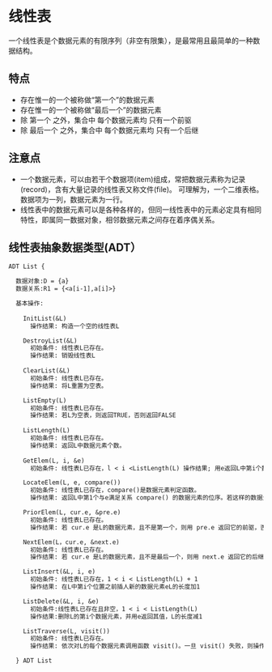 # 线性表

一个线性表是个数据元素的有限序列（非空有限集），是最常用且最简单的一种数据结构。

## 特点

- 存在惟一的一个被称做“第一个”的数据元素
- 存在惟一的一个被称做“最后一个”的数据元素
- 除 第一个 之外，集合中 每个数据元素均 只有一个前驱
- 除 最后一个 之外，集合中 每个数据元素均 只有一个后继

## 注意点

- 一个数据元素，可以由若干个数据项(item)组成，常把数据元素称为记录(record)，含有大量记录的线性表又称文件(file)。 可理解为，一个二维表格。数据项为一列，数据元素为一行。
- 线性表中的数据元素可以是各种各样的，但同一线性表中的元素必定具有相同特性，即属同一数据对象，相邻数据元素之间存在着序偶关系。

## 线性表抽象数据类型(ADT）

```txt
ADT List {

  数据对象:D = {a}
  数据关系:R1 = {<a[i-1],a[i]>}

  基本操作:
  
    InitList(&L)
      操作结果: 构造一个空的线性表L

    DestroyList(&L)
      初始条件: 线性表L已存在。
      操作结果: 销毁线性表L
      
    ClearList(&L)
      初始条件: 线性表L已存在。
      操作结果: 将L重置为空表。

    ListEmpty(L)
      初始条件: 线性表L已存在。
      操作结果: 若L为空表，则返回TRUE，否则返回FALSE
    
    ListLength(L)
      初始条件: 线性表L已存在。
      操作结果: 返回L中数据元素个数。
      
    GetElem(L, i, &e)
      初始条件: 线性表L已存在，l < i <ListLength(L) 操作结果; 用e返回L中第i个数据元素的值。

    LocateElem(L, e, compare())
      初始条件: 线性表L已存在，compare()是数据元素判定函数。
      操作结果: 返回L中第1个与e满足关系 compare() 的数据元素的位序。若这样的数据元素不存在，则返回值为0。

    PriorElem(L, cur.e, &pre.e)
      初始条件: 线性表L已存在。
      操作结果: 若 cur.e 是L的数据元素，且不是第一个，则用 pre.e 返回它的前驱，否则操作失败，pre.e 无定义。

    NextElem(L，cur.e, &next.e)
      初始条件: 线性表L已存在。
      操作结果: 若 cur.e 是L的数据元素，且不是最后一个，则用 next.e 返回它的后继，否则操作失败，next.e 无定义。

    ListInsert(&L, i, e)
      初始条件: 线性表L已存在，1 < i < ListLength(L) + 1
      操作结果: 在L中第i个位置之前插人新的数据元素eL的长度加1

    ListDelete(&L, i, &e)
      初始条件:线性表L已存在且非空，1 < i < ListLength(L)
      操作结果:删除L的第i个数据元素，并用e返回其值，L的长度减1

    ListTraverse(L, visit())
      初始条件: 线性表L已存在。
      操作结果: 依次对L的每个数据元素调用函数 visit()。一旦 visit() 失败，则操作失败。

  } ADT List

```
